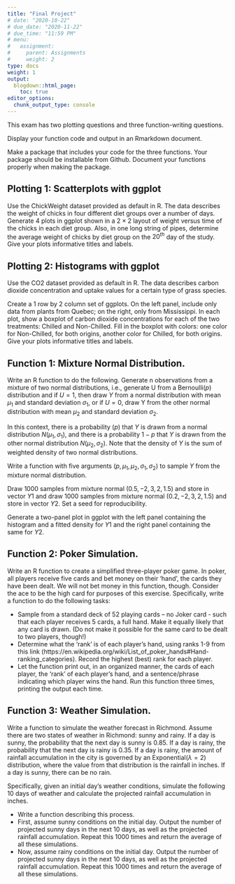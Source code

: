 ```yaml
---
title: "Final Project"
# date: "2020-10-22"
# due_date: "2020-11-22"
# due_time: "11:59 PM"
# menu:
#   assignment:
#     parent: Assignments
#     weight: 2
type: docs
weight: 1
output:
  blogdown::html_page:
    toc: true
editor_options: 
  chunk_output_type: console
---
```


This exam has two plotting questions and three function-writing questions.

Display your function code and output in an Rmarkdown document. 

Make a package that includes your code for the three functions. Your package should be installable from Github. Document your functions properly when making the package.

## Plotting 1: Scatterplots with ggplot 
Use the ChickWeight dataset provided as default in R. The data describes the weight of chicks in four different diet groups over a number of days. Generate $4$ plots in ggplot shown in a $2×2$ layout of weight versus time of the chicks in each diet group. Also, in one long string of pipes, determine the average weight of chicks by diet group on the $20^{th}$ day of the study. Give your plots informative titles and labels. 


## Plotting 2: Histograms with ggplot 
Use the CO2 dataset provided as default in R. The data describes carbon dioxide concentration and uptake values for a certain type of grass species. 

Create a $1$ row by $2$ column set of ggplots. On the left panel, include only data from plants from Quebec; on the right, only from Mississippi. In each plot, show a boxplot of carbon dioxide concentrations for each of the two treatments: Chilled and Non-Chilled. Fill in the boxplot with colors: one color for Non-Chilled, for both origins, another color for Chilled, for both origins. Give your plots informative titles and labels. 


## Function 1: Mixture Normal Distribution. 
Write an R function to do the following. Generate n observations from a mixture of two normal distributions, i.e., generate U from a Bernoulli($p$) distribution and if $U=1$, then draw $Y$ from a normal distribution with mean $\mu_1$ and standard deviation $\sigma_1$, or if $U=0$, draw Y from the other normal distribution with mean $\mu_2$ and standard deviation $\sigma_2$. 

In this context, there is a probability ($p$) that $Y$ is drawn from a normal distribution $N(\mu_1,\sigma_1)$, and there is a probability $1−p$ that $Y$ is drawn from the other normal distribution $N(\mu_2,\sigma_2)$. Note that the density of $Y$ is the sum of weighted density of two normal distributions. 

Write a function with five arguments $(p,\mu_1,\mu_2,\sigma_1,\sigma_2)$ to sample $Y$ from the mixture normal distribution.

Draw $1000$ samples from mixture normal $(0.5,−2,3,2,1.5)$ and store in vector $Y1$ and draw $1000$ samples from mixture normal $(0.2,−2,3,2,1.5)$ and store in vector $Y2$. Set a seed for reproducibility.

Generate a two-panel plot in ggplot with the left panel containing the histogram and a fitted density for $Y1$ and the right panel containing the same for $Y2$.


## Function 2: Poker Simulation. 
Write an R function to create a simplified three-player poker game. In poker, all players receive five cards and bet money on their ‘hand’, the cards they have been dealt. We will not bet money in this function, though. Consider the ace to be the high card for purposes of this exercise. Specifically, write a function to do the following tasks:

- Sample from a standard deck of $52$ playing cards – no Joker card - such that each player receives 5 cards, a full hand. Make it equally likely that any card is drawn. (Do not make it possible for the same card to be dealt to two players, though!) 
- Determine what the ‘rank’ is of each player’s hand, using ranks 1-9 from this link (https://en.wikipedia.org/wiki/List_of_poker_hands#Hand-ranking_categories). Record the highest (best) rank for each player.
- Let the function print out, in an organized manner, the cards of each player, the ‘rank’ of each player’s hand, and a sentence/phrase indicating which player wins the hand. Run this function three times, printing the output each time. 


## Function 3: Weather Simulation. 
Write a function to simulate the weather forecast in Richmond. Assume there are two states of weather in Richmond: sunny and rainy. If a day is sunny, the probability that the next day is sunny is $0.85$. If a day is rainy, the probability that the next day is rainy is $0.35$. If a day is rainy, the amount of rainfall accumulation in the city is governed by an $\text{Exponential}(\lambda = 2)$ distribution, where the value from that distribution is the rainfall in inches. If a day is sunny, there can be no rain. 

Specifically, given an initial day’s weather conditions, simulate the following $10$ days of weather and calculate the projected rainfall accumulation in inches.

- Write a function describing this process.
- First, assume sunny conditions on the initial day. Output the number of projected sunny days in the next $10$ days, as well as the projected rainfall accumulation. Repeat this $1000$ times and return the average of all these simulations. 
- Now, assume rainy conditions on the initial day. Output the number of projected sunny days in the next $10$ days, as well as the projected rainfall accumulation. Repeat this $1000$ times and return the average of all these simulations.
